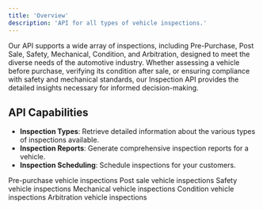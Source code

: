 ```yaml
---
title: 'Overview'
description: 'API for all types of vehicle inspections.'
---
```


<p class='font-medium'>
  Our API supports a wide array of inspections, including Pre-Purchase, Post Sale, Safety,
  Mechanical, Condition, and Arbitration, designed to meet the diverse needs of the automotive
  industry. Whether assessing a vehicle before purchase, verifying its condition after sale, or
  ensuring compliance with safety and mechanical standards, our Inspection API provides the detailed
  insights necessary for informed decision-making.
</p>

## API Capabilities

- **Inspection Types**: Retrieve detailed information about the various types of inspections available.
- **Inspection Reports**: Generate comprehensive inspection reports for a vehicle.
- **Inspection Scheduling**: Schedule inspections for your customers.

<CardGroup cols={2}>
  <Card
    title='Pre-Purchase Inspection'
    icon='magnifying-glass'
    href='/services/inspection/reference/pre-purchase'>
    Pre-purchase vehicle inspections
  </Card>
  <Card
    title='Post Sale Inspection'
    icon='money-check-pen'
    href='/services/inspection/reference/post-sale'>
    Post sale vehicle inspections
  </Card>
  <Card title='Safety Inspection' icon='helmet-safety' href='/services/inspection/reference/safety'>
    Safety vehicle inspections
  </Card>
  <Card
    title='Mechanical Inspection'
    icon='car-wrench'
    href='/services/inspection/reference/mechanical'>
    Mechanical vehicle inspections
  </Card>
  <Card
    title='Condition Inspection'
    icon='stars'
    href='/services/inspection/reference/condition'>
    Condition vehicle inspections
  </Card>
  <Card
    title='Arbitration Inspection'
    icon='handshake'
    href='/services/inspection/reference/arbitration'>
    Arbitration vehicle inspections
  </Card>
</CardGroup>
